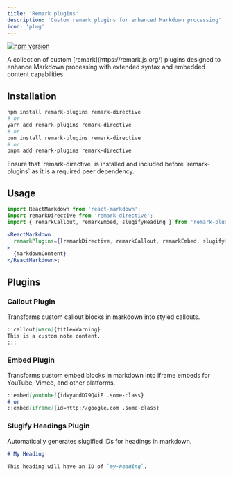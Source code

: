 ```yaml
---
title: 'Remark plugins'
description: 'Custom remark plugins for enhanced Markdown processing'
icon: 'plug'
---
```

[![npm version](https://badge.fury.io/js/remark-plugins.svg)](https://www.npmjs.com/package/remark-plugins)

<Note> 
A collection of custom [remark](https://remark.js.org/) plugins designed to enhance Markdown processing with extended syntax and embedded content capabilities.
 </Note>

## Installation

```bash
npm install remark-plugins remark-directive
# or
yarn add remark-plugins remark-directive
# or
bun install remark-plugins remark-directive
# or
pnpm add remark-plugins remark-directive
```

<Note> 
Ensure that `remark-directive` is installed and included before `remark-plugins` as it is a required peer dependency. 
</Note>


## Usage

```jsx markdown-render.jsx
import ReactMarkdown from 'react-markdown';
import remarkDirective from 'remark-directive';
import { remarkCallout, remarkEmbed, slugifyHeading } from 'remark-plugins';

<ReactMarkdown
  remarkPlugins={[remarkDirective, remarkCallout, remarkEmbed, slugifyHeading]}
>
  {markdownContent}
</ReactMarkdown>;

```

## Plugins

### Callout Plugin
Transforms custom callout blocks in markdown into styled callouts.


```markdown
::callout[warn]{title=Warning}
This is a custom note content.
:::
```

### Embed Plugin

Transforms custom embed blocks in markdown into iframe embeds for YouTube, Vimeo, and other platforms.

```markdown
::embed[youtube]{id=yaodD79Q4iE .some-class}
# or
::embed[iframe]{id=http://google.com .some-class}

```
### Slugify Headings Plugin

Automatically generates slugified IDs for headings in markdown.

```markdown
# My Heading

This heading will have an ID of `my-heading`.

```